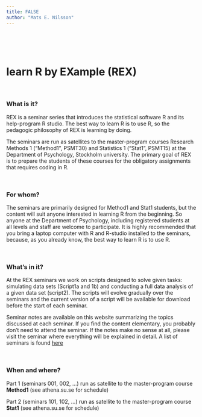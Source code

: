 ---
title: FALSE
author: "Mats E. Nilsson"
---

<br>   
<br> 

# learn R by EXample (REX)

<br> 

### What is it? 
REX is a seminar series that introduces the statistical software R and its 
help-program R studio. The best way to learn R is to use R,
so the pedagogic philosophy of REX is learning by doing.  

The seminars are run as satellites to the master-program
courses Research Methods 1 ("Method1", PSMT30) and Statistics 1 ("Stat1", PSMT15)
at the Department of Psychology, Stockholm university. The primary goal of REX is
to prepare the students of these courses for the obligatory assignments
that requires coding in R. 

<br> 

### For whom?
The seminars are primarily designed for Method1 and Stat1 students, but the
content will suit anyone interested in learning R from the beginning. So
anyone at the Department of Psychology, including registered students at all 
levels and staff are welcome to participate. It is highly recommended that you 
bring a laptop computer with R and R-studio installed to the seminars, because, 
as you already know, the best way to learn R is to use R. 


<br> 

### What's in it?
At the REX seminars we work on scripts designed to solve given tasks: simulating
data sets (Script1a and 1b) and conducting a full data analysis of a 
given data set (script2). The scripts will evolve gradually over the seminars and 
the current version of a script will be available for download before the start
of each seminar.  

Seminar notes are available on this website summarizing the topics discussed
at each seminar. If you find the content elementary, you probably don't need to
attend the seminar. If the notes make no sense at all, please visit the seminar
where everything will be explained in detail. A list of seminars is found
[here](content.html) 


<br> 

### When and where?
Part 1 (seminars 001, 002, ...) run as satellite to the master-program course 
**Method1** (see athena.su.se for schedule)  

Part 2 (seminars 101, 102, ...) run as satellite to the master-program course 
**Stat1** (see athena.su.se for schedule)
 
